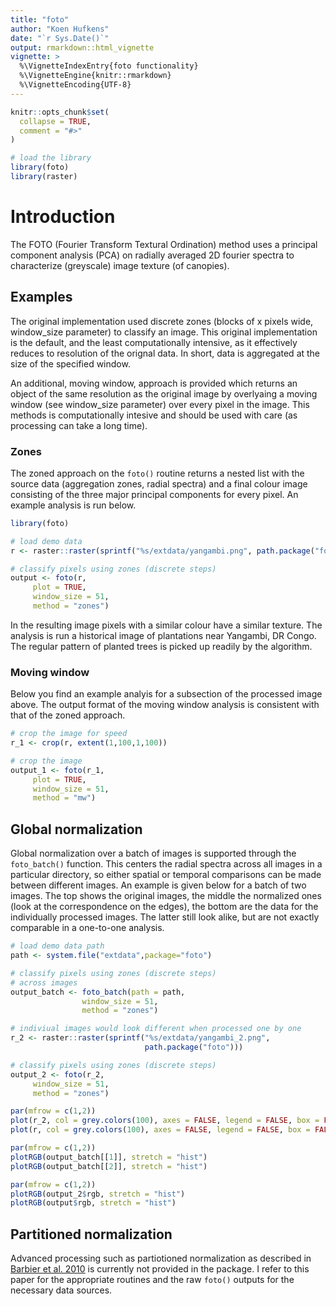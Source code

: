 ```yaml
---
title: "foto"
author: "Koen Hufkens"
date: "`r Sys.Date()`"
output: rmarkdown::html_vignette
vignette: >
  %\VignetteIndexEntry{foto functionality}
  %\VignetteEngine{knitr::rmarkdown}
  %\VignetteEncoding{UTF-8}
---
```


```r
knitr::opts_chunk$set(
  collapse = TRUE,
  comment = "#>"
)

# load the library
library(foto)
library(raster)

```

# Introduction

The FOTO (Fourier Transform Textural Ordination) method uses a principal component analysis (PCA) on radially averaged 2D fourier spectra to characterize (greyscale) image texture (of canopies).

## Examples

The original implementation used discrete zones (blocks of x pixels wide, window_size parameter) to classify an image. This original implementation is the default, and the least computationally intensive, as it effectively reduces to resolution of the orignal data. In short, data is aggregated at the size of the specified window.

An additional, moving window, approach is provided which returns an object of the same resolution as the original image by overlyaing a moving window (see window_size parameter) over every pixel in the image. This methods is computationally intesive and should be used with care (as processing can take a long time).

### Zones

The zoned approach on the `foto()` routine returns a nested list with the source data (aggregation zones, radial spectra) and a final colour image consisting of the three major principal components for every pixel. An example analysis is run below.

```r
library(foto)

# load demo data
r <- raster::raster(sprintf("%s/extdata/yangambi.png", path.package("foto")))

# classify pixels using zones (discrete steps)
output <- foto(r,
     plot = TRUE,
     window_size = 51,
     method = "zones")
```

In the resulting image pixels with a similar colour have a similar texture. The analysis is run a historical image of plantations near Yangambi, DR Congo. The regular pattern of planted trees is picked up readily by the algorithm.

### Moving window

Below you find an example analyis for a subsection of the processed image above. The output format of the moving window analysis is consistent with that of the zoned approach.

```r
# crop the image for speed
r_1 <- crop(r, extent(1,100,1,100))

# crop the image
output_1 <- foto(r_1,
     plot = TRUE,
     window_size = 51,
     method = "mw")
```

## Global normalization

Global normalization over a batch of images is supported through the `foto_batch()` function. This centers the radial spectra across all images in a particular directory, so either spatial or temporal comparisons can be made between different images. An example is given below for a batch of two images. The top shows the original images, the middle the normalized ones (look at the correspondence on the edges), the bottom are the data for the individually processed images. The latter still look alike, but are not exactly comparable in a one-to-one analysis.

```r
# load demo data path
path <- system.file("extdata",package="foto")

# classify pixels using zones (discrete steps)
# across images
output_batch <- foto_batch(path = path,
                window_size = 51,
                method = "zones")

# indiviual images would look different when processed one by one
r_2 <- raster::raster(sprintf("%s/extdata/yangambi_2.png",
                              path.package("foto")))

# classify pixels using zones (discrete steps)
output_2 <- foto(r_2,
     window_size = 51,
     method = "zones")
```



```r
par(mfrow = c(1,2))
plot(r_2, col = grey.colors(100), axes = FALSE, legend = FALSE, box = FALSE)
plot(r, col = grey.colors(100), axes = FALSE, legend = FALSE, box = FALSE)

par(mfrow = c(1,2))
plotRGB(output_batch[[1]], stretch = "hist")
plotRGB(output_batch[[2]], stretch = "hist")

par(mfrow = c(1,2))
plotRGB(output_2$rgb, stretch = "hist")
plotRGB(output$rgb, stretch = "hist")
```


## Partitioned normalization

Advanced processing such as partiotioned normalization as described in [Barbier et al. 2010](http://doi.wiley.com/10.1111/j.1466-8238.2009.00493.x) is currently not provided in the package. I refer to this paper for the appropriate routines and the raw `foto()` outputs for the necessary data sources.
